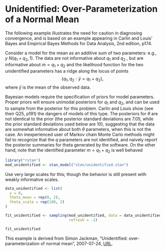 # Unidentified: Over-Parameterization of a Normal Mean {#unidentified}

The following example illustrates the need for caution in diagnosing convergence, and is based on an example appearing in Carlin and Louis' Bayes and Empirical Bayes Methods for Data Analysis, 2nd edition, p174.

Consider a model for the mean as an additive sum of two parameters: e.g.,
$y ~ N(q_1 + q_2, 1)$.   The data are not informative about $q_1$ and $q_2$ , but are informative about $m = q_1 + q_2$  and the likelihood function for the two unidentified parameters has a ridge along the locus of points
$$
\left\{ q_1, q_2 : \bar{y} = q_1 + q_2 \right\} ,
$$
where $\bar{y}$ is the mean of the observed data.

Bayesian models require the specification of priors for model parameters.  Proper priors will ensure unimodal posteriors for $q_1$ and $q_2$, and
can be used to sample from the posterior for this problem. Carlin
and Louis show (see their Q25, p191) the dangers of models of this
type.  The posteriors for $\theta$ are not identical to the prior (the posterior
standard deviations are 7.05, while the prior standard deviations used below
are 10), suggesting that the data are somewhat informative about both $\theta$
parameters, when this is not the case.  An inexperienced user of Markov chain
Monte Carlo methods might fail to recognize that the $q$ parameters are not
identified, and naively report the posterior summaries for theta generated by
the software.  On the other hand, note that the identified parameter $m = q_1 +
q_2$ is well behaved

```r
library("rstan")
mod_unidentified <- stan_model("stan/unidentified.stan")
```

Use very large scales for this; though the behavior is still present with weakly informative scales.
```r
data_unidentified <- list(
  y = 0,
  theta_mean = rep(0, 2),
  theta_scale = rep(100, 2)
)
```
```r
fit_unidentified <- sampling(mod_unidentified, data = data_unidentified,
                             refresh = -1)
```
```r
fit_unidentified
```

This example is derived from Simon Jackman, "Unidentified: over-parameterization of normal mean", 2007-07-24, [URL](https://web-beta.archive.org/web/20070724034211/http://jackman.stanford.edu:80/mcmc/unidentified.odc).
